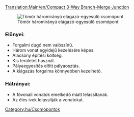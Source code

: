 [[Translation:Main/en/Compact 3-Way Branch-Merge Junction]]{{hu/Csomópontmenü}}

[[File:en/6x8 3 Way Split before Merge Junction.png|frame|none|Tömör háromirányú elágazó-egyesülő csomópont]]

===Előnyei:===
*Forgalmi dugó nem valószínű.
*Három vonat egyidejű kezelésére képes.
*Alacsony építési költség.
*Kis területet használ.
*Pályaegyesítés előtt pályaosztás.
*A kiágazás forgalma könnyebben kezelhető.
===Hátrányai:===
*A fővonali vonatok emelkedő miatt lelassítanak.
*Az éles ívek lelassítják a vonatokat.

[[Category:hu/Csomópontok]]